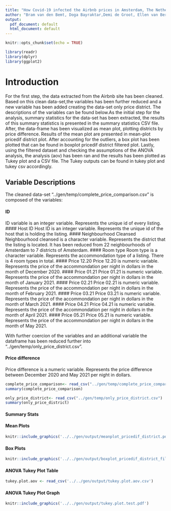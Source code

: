 ```yaml
---
title: "How Covid-19 infected the Airbnb prices in Amsterdam, The Netherlands"
author: "Bram van den Bemt, Doga Bayraktar,Demi de Groot, Ellen van Berlo,Sam Messaoudi"
output: 
  pdf_document: default
  html_document: default
---
```


```r
knitr::opts_chunk$set(echo = TRUE)
```
```r
library(readr)
library(dplyr)
library(ggplot2)
```
# Introduction 
For the first step, the data extracted from the Airbnb site has been cleaned. Based on this clean data-set,the variables has been further reduced and a new variable has been added creating the  data-set only price district. The descriptions of the variables can be found below.As the initial step for the analysis, summary statistics for the data-set has been extracted, the results of this summary statistics is presented in the summary statistics CSV file. After, the data-frame has been visualized as mean plot, plotting districts by price difference. Results of the mean plot are presented in mean-plot pricedif district plot. After accounting for the outliers, a box plot has been plotted that can be found in boxplot pricedif district filtered plot.  Lastly, using the filtered dataset and checking the assumptions of the ANOVA analysis, the analysis (aov) has been ran and the results has been plotted as Tukey plot and a CSV file. The Tukey outputs can be found in tukey plot and tukey csv accordingly. 

## Variable Descriptions 

The cleaned data-set "../gen/temp/complete_price_comparison.csv" is composed of the variables:

#### ID 
ID variable is an integer variable. Represents the unique id of every listing.
#### Host ID
Host ID is an integer variable. Represents the unique id of the host that is holding the listing.
#### Neighbourhood Cleansed
Neighbourhood cleansed is a character variable. Represents the district that the listing is located. It has been reduced from 22 neighbourhoods of Amsterdam to 7 districts of Amsterdam.
#### Room type
Room type is a character variable. Represents the accommondation type of a listing. There is 4 room types in total.
#### Price 12.20
Price 12.20 is numeric variable. Represents the price of the accommondation per night in dollars in the month of December 2020.
#### Price 01.21
Price 01.21 is numeric variable. Represents the price of the accommondation per night in dollars in the month of January 2021.
#### Price 02.21
Price 02.21 is numeric variable. Represents the price of the accommondation per night in dollars in the month of February 2021.
#### Price 03.21
Price 03.21 is numeric variable. Represents the price of the accommondation per night in dollars in the month of March 2021.
#### Price 04.21
Price 04.21 is numeric variable. Represents the price of the accommondation per night in dollars in the month of April  2021.
#### Price 05.21
Price 05.21 is numeric variable. Represents the price of the accommondation per night in dollars in the month of May 2021.

With further coercion of the variables and an additional variable the dataframe has been reduced further into "../gen/temp/only_price_district.csv". 


#### Price difference
Price difference is a numeric variable. Represents the price difference between December 2020 and May 2021 per night in dollars.

```r
complete_price_comparison<- read_csv("../gen/temp/complete_price_comparison.csv")
summary(complete_price_comparison)
```
```r
only_price_district<- read_csv("../gen/temp/only_price_district.csv")
summary(only_price_district)
```



#### Summary Stats
#### Mean Plots
```r
knitr::include_graphics('../../gen/output/meanplot_pricedif_district.pdf')
```

#### Box Plots
```r
knitr::include_graphics('../../gen/output/boxplot_pricedif_district_filtered.pdf')
```

#### ANOVA Tukey Plot Table
```r
tukey.plot.aov <- read_csv('../../gen/output/tukey.plot.aov.csv')
```

#### ANOVA Tukey Plot Graph
```r
knitr::include_graphics('../../gen/output/tukey.plot.test.pdf')
```








